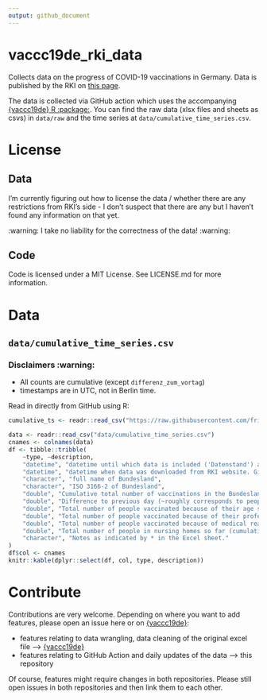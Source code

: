 ```yaml
---
output: github_document
---
```

# vaccc19de_rki_data

Collects data on the progress of COVID-19 vaccinations in Germany. Data is published by the RKI on [this page](https://www.rki.de/DE/Content/InfAZ/N/Neuartiges_Coronavirus/Daten/Impfquotenmonitoring.html). 

The data is collected via GitHub action which uses the accompanying [{vaccc19de} R :package:](https://github.com/friep/vaccc19de). You can find the raw data (xlsx files and sheets as csvs) in `data/raw` and the time series at `data/cumulative_time_series.csv`.   

# License
## Data 
I'm currently figuring out how to license the data / whether there are any restrictions from RKI's side - I don't suspect that there are any but I haven't found any information on that yet.

:warning: I take no liability for the correctness of the data! :warning: 

## Code
Code is licensed under a MIT License. See LICENSE.md for more information. 


# Data
## `data/cumulative_time_series.csv`

### Disclaimers :warning:

- All counts are cumulative (except `differenz_zum_vortag`)
- timestamps are in UTC, not in Berlin time. 

Read in directly from GitHub using R:
```r
cumulative_ts <- readr::read_csv("https://raw.githubusercontent.com/friep/vaccc19de_rki_data/main/data/cumulative_time_series.csv")
```

```r
data <- readr::read_csv("data/cumulative_time_series.csv")
cnames <- colnames(data)
df <- tibble::tribble(
    ~type, ~description,
    "datetime", "datetime until which data is included ('Datenstand') as specified in the Excel file. Given in UTC",
    "datetime", "datetime when data was downloaded from RKI website. Given in UTC",
    "character", "full name of Bundesland", 
    "character", "ISO 3166-2 of Bundesland",
    "double", "Cumulative total number of vaccinations in the Bundesland",
    "double", "Difference to previous day (~roughly corresponds to people vaccinated since then although delays in reporting could be the case",
    "double", "Total number of people vaccinated because of their age so far (cumulative)",
    "double", "Total number of people vaccinated because of their profession so far (cumulative)",
    "double", "Total number of people vaccinated because of medical reasons so far (cumulative)",
    "double", "Total number of people in nursing homes so far (cumulative)",
    "character", "Notes as indicated by * in the Excel sheet."
)
df$col <- cnames
knitr::kable(dplyr::select(df, col, type, description))
```


# Contribute
Contributions are very welcome. Depending on where you want to add features, please open an issue here or on [{vaccc19de}](https://github.com/friep/vaccc19de):

- features relating to data wrangling, data cleaning of the original excel file --> [{vaccc19de}](https://github.com/friep/vaccc19de)
- features relating to GitHub Action and daily updates of the data --> this repository

Of course, features might require changes in both repositories. Please still open issues in both repositories and then link them to each other. 

